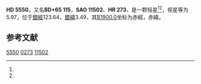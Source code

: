 {{Starbox begin
| name = HD 5550
}}
{{Starbox observe
| epoch = [[J2000.0|J2000.0]]
| constell = {{星座名待查}}<ref name=SIMBAD>{{cite web
 | url=http://simbad.u-strasbg.fr/simbad/sim-id?Ident=HR+273
 | title=Pulsating variable Star
 | publisher=Centre de Données astronomiques de Strasbourg
 | work=SIMBAD
 | accessdate=2012-07-13
 | archive-date=2017-01-13
 | archive-url=https://web.archive.org/web/20170113101539/http://simbad.u-strasbg.fr/simbad/sim-id?Ident=HR+273
 | dead-url=no
 }}</ref><ref name=DATA>{{cite web
 | url=http://vizier.u-strasbg.fr/viz-bin/VizieR-5?-out.add=.&-source=5050&-corr=PK=HR&-out.max=9999&HR=273
 | title=VizieR Detailed Page
 | accessdate=2012-07-13
 | archive-date=2016-03-05
 | archive-url=https://web.archive.org/web/20160305015003/http://vizier.u-strasbg.fr/viz-bin/VizieR-5?-out.add=.&-source=5050&-corr=PK=HR&-out.max=9999&HR=273
 | dead-url=no
 }}</ref>
| 星官 = 
| ra = {{RA|0|58|31.1}}<ref name=SIMBAD /><ref name=DATA />
| dec = {{DEC|+66|21|8}}<ref name=SIMBAD /><ref name=DATA />
| appmag_v = 5.97<ref name=SIMBAD /><ref name=DATA />
}}
{{Starbox character
| class = A0III<ref name=SIMBAD /><ref name=DATA />
| b-v = -0.02<ref name=SIMBAD /><ref name=DATA />
| u-b = -0.13<ref name=SIMBAD /><ref name=DATA />
| r-i = <ref name=SIMBAD /><ref name=DATA />
| variable = 
}}
{{Starbox astrometry
| radial_v = -0.13
| prop_mo_ra = -10
| parallax = 
| p_error = 
}}
{{Starbox catalog
| names =BD+65 115，[[SAO星表|SAO]] 11502，[[HD星表|HD]] 5550，[[HR星表|HR]] 273}}
{{Starbox reference |Simbad=HR+273}}
{{Starbox end}}

'''HD 5550'''，又名'''BD+65 115'''，'''SAO 11502'''、'''HR 273'''，是一颗恒星<ref name=SIMBAD /><ref name=DATA />，视星等为5.97，位于[[銀道座標系|銀經]]123.64，[[銀道座標系|銀緯]]3.49，其[[B1900.0|B1900.0]]坐标为赤經{{RA|0|52|10.9}}，赤緯{{DEC|+65|3.49|42}}。

== 参考文献 ==
{{reflist}}

{{star-stub}}

[[Category:HD和HDE天體|5550]]
[[Category:HR天體|0273]]
[[Category:SAO天體|11502]]
